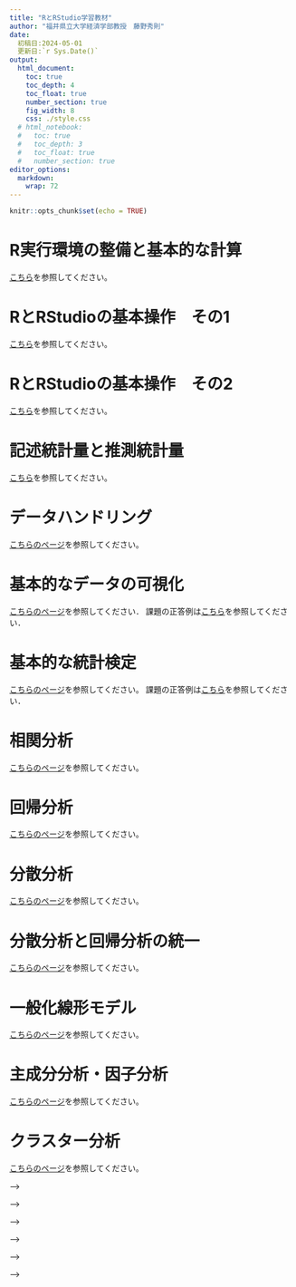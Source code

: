 ```yaml
---
title: "RとRStudio学習教材"
author: "福井県立大学経済学部教授　藤野秀則"
date: 
  初稿日:2024-05-01
  更新日:`r Sys.Date()`
output:
  html_document: 
    toc: true
    toc_depth: 4
    toc_float: true
    number_section: true
    fig_width: 8
    css: ./style.css
  # html_notebook:
  #   toc: true
  #   toc_depth: 3
  #   toc_float: true
  #   number_section: true
editor_options:
  markdown:
    wrap: 72
---
```


```r
knitr::opts_chunk$set(echo = TRUE)
```

# R実行環境の整備と基本的な計算

[こちら](./RText_01_Preparing_REnvironment.html)を参照してください。


# RとRStudioの基本操作　その1
[こちら](./RText_02_BasicUsage.html)を参照してください。


# RとRStudioの基本操作　その2
[こちら](./RText_03_BasicUsage2.html)を参照してください。

# 記述統計量と推測統計量
[こちら](./RText_04_DescriptiveStatistics.html)を参照してください。

# データハンドリング
[こちらのページ](./RText_05_DataHandling.html)を参照してください。

# 基本的なデータの可視化
[こちらのページ](./RText_06_ggplot2_basicUsage.html)を参照してください．
課題の正答例は[こちら](./RText_06_WorkandAnswers.html)を参照してください．


# 基本的な統計検定
[こちらのページ](./RText_07_BasicTest.html)を参照してください。
課題の正答例は[こちら](./RText_07_WorkandAnswers.html)を参照してください．

# 相関分析

[こちらのページ](./RText_09_Correlation.html)を参照してください。

# 回帰分析
[こちらのページ](./RText_10_Regression.html)を参照してください。

# 分散分析
[こちらのページ](./RText_08_Anova.html)を参照してください。

# 分散分析と回帰分析の統一
[こちらのページ](./RText_11_RegressionAndAnova.html)を参照してください。

# 一般化線形モデル
[こちらのページ](./RText_12_AdvancedRegression.html)を参照してください。

# 主成分分析・因子分析
[こちらのページ](./RText_13_PCA_FA.html)を参照してください。

# クラスター分析
[こちらのページ](./RText_14_ClusterAnalysis.html)を参照してください。

<!--   <!----------------------------- 仕切り -----------------------------------> -->


<!-- # 関係性の分析（2） -->
<!-- ## 一般化線形モデル -->
<!-- ## 混合モデル -->


<!--   <!----------------------------- 仕切り -----------------------------------> -->


<!-- # 共分散構造分析 -->
<!-- ## パス解析 -->
<!-- ## 構造方程式モデリング -->


<!--   <!----------------------------- 仕切り -----------------------------------> -->

<!-- # 主成分分析と因子分析 -->


<!--   <!----------------------------- 仕切り -----------------------------------> -->


<!-- # クラスター分析 -->



<!--   <!----------------------------- 仕切り -----------------------------------> -->


<!-- # テキストマイニング -->


<!--   <!----------------------------- 仕切り -----------------------------------> -->


<!-- # R・RStudioのさらなる活用 -->
<!-- ## プログラムを活用した分析と自作関数の利用 -->
<!-- ## RmarkdownとHTML出力 -->
<!-- ## GitHubとPosit Cloudとの連携 -->
